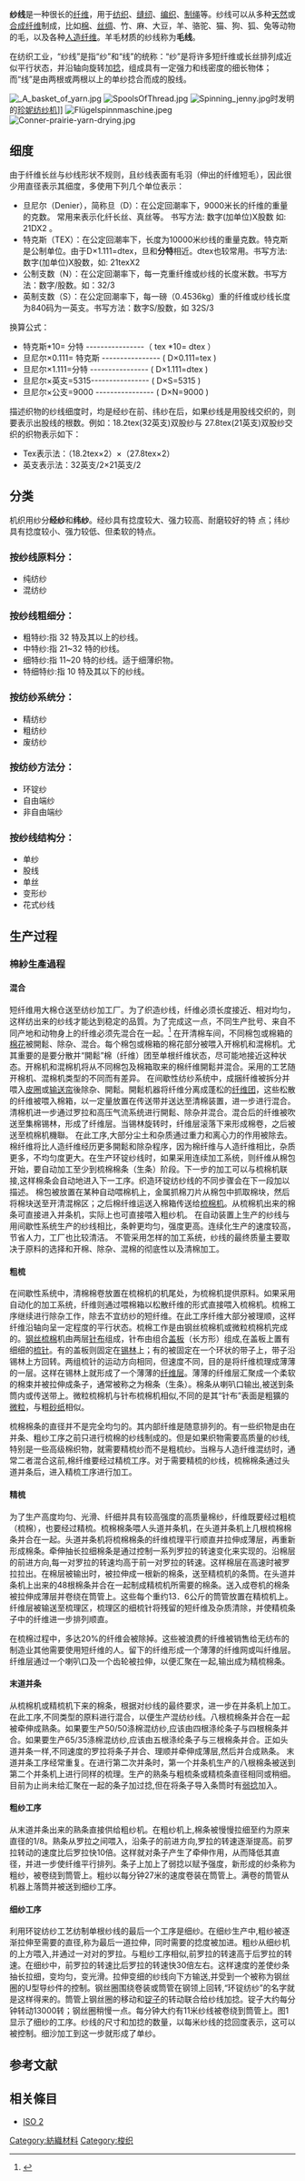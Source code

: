 {{Refimprove|time=2019-05-11}}
'''纱线'''是一种很长的[[纤维|纤维]]，用于[[纺织|纺织]]、[[缝纫|缝纫]]、[[编织|编织]]、[[制绳|制绳]]等。纱线可以从多种[[天然纤维|天然]]或[[合成纤维|合成纤维]]制成，比如[[棉|棉]]、[[丝绸|丝绸]]、竹、麻、大豆，羊、骆驼、猫、狗、狐、兔等动物的毛，以及各种[[人造纤维|人造纤维]]。羊毛材质的纱线称为'''毛线'''。

在纺织工业，“纱线”是指“纱”和“线”的统称：“纱”是将许多短纤维或长丝排列成近似平行状态，并沿轴向旋转加[[捻|捻]]，组成具有一定强力和线密度的细长物体；而“线”是由两根或两根以上的单纱捻合而成的股线。

[[File:_A_basket_of_yarn.jpg|thumb]]
[[File:SpoolsOfThread.jpg|thumb]]
[[File:Spinning_jenny.jpg|thumb]]时发明的[[珍妮纺纱机|珍妮纺纱机]]]]
[[File:Flügelspinnmaschine.jpeg|thumb]]
[[File:Conner-prairie-yarn-drying.jpg|thumb]]

==细度==
由于纤维长丝与纱线形状不规则，且纱线表面有毛羽（伸出的纤维短毛），因此很少用直径表示其细度，多使用下列几个单位表示：
*旦尼尔（Denier），简称旦（D）：在公定回潮率下，9000米长的纤维的重量的克数。 常用来表示化纤长丝、真丝等。 书写方法: 数字(加单位)X股数 如: 21DX2 。 
*特克斯（TEX）：在公定回潮率下，长度为10000米纱线的重量克数。特克斯是公制单位。由于D×1.111=dtex，旦和'''分特'''相近。dtex也较常用。书写方法: 数字(加单位)X股数，如: 21texX2
*公制支数（N）：在公定回潮率下，每一克重纤维或纱线的长度米数。书写方法：数字/股数。如：32/3
*英制支数（S）：在公定回潮率下，每一磅（0.4536kg）重的纤维或纱线长度为840码为一英支。书写方法：数字S/股数，如 32S/3

换算公式：
*特克斯*10= 分特 ----------------（ tex *10= dtex ）  
*旦尼尔×0.111= 特克斯 ---------------- ( D×0.111=tex )
*旦尼尔×1.111=分特 ---------------- ( D×1.111=dtex )
*旦尼尔×英支=5315---------------- ( D×S=5315 )
*旦尼尔×公支=9000 ---------------- ( D×N=9000 )

描述织物的纱线细度时，均是经纱在前、纬纱在后，如果纱线是用股线交织的，则要表示出股线的根数。例如：18.2tex(32英支)双股纱与 27.8tex(21英支)双股纱交织的织物表示如下：
*Tex表示法：（18.2tex×2）×（27.8tex×2）
*英支表示法：32英支/2×21英支/2

==分类==
机织用纱分'''经纱'''和'''纬纱'''。经纱具有捻度较大、强力较高、耐磨较好的特
点；纬纱具有捻度较小、强力较低、但柔软的特点。

=== 按纱线原料分：===
*纯纺纱
*混纺纱
=== 按纱线粗细分：===
*粗特纱:指 32 特及其以上的纱线。
*中特纱:指 21~32 特的纱线。
*细特纱:指 11~20 特的纱线。适于细薄织物。
*特细特纱:指 10 特及其以下的纱线。

=== 按纺纱系统分：===
*精纺纱
*粗纺纱
*废纺纱

=== 按纺纱方法分：===
*环锭纱
*自由端纱
*非自由端纱

=== 按纱线结构分：===
*单纱
*股线
*单丝
*变形纱
*花式纱线
 
== 生产过程 ==
=== 棉紗生產過程 ===
==== 混合 ====
短纤维用大棉仓送至纺纱加工厂。为了织造纱线，纤维必须长度接近、相对均匀，这样纺出来的纱线才能达到稳定的品質。为了完成这一点，不同生产批号、来自不同产地和动物身上的纤维必须先混合在一起。<ref>{{cite web|title=Staple Fiber Spinning|url=https://www.pandasilk.com/staple-fiber-spinning/|website=pandasilk.com|accessdate=4 March 2017}}</ref>
在开清棉车间，不同棉包或棉箱的[[棉花|棉花]]被開鬆、除杂、混合。每个棉包或棉箱的棉花部分被喂入开棉机和混棉机。尤其重要的是要分散并“開鬆”棉（纤维）团至单根纤维状态，尽可能地接近这种状态。开棉机和混棉机将从不同棉包及棉箱取来的棉纤维開鬆并混合。采用的工艺随开棉机、混棉机类型的不同而有差异。
在间歇性纺纱系统中，成捆纤维被拆分并喂入[[皮圈|皮圈]]或[[输送帘|输送帘]]後除杂、開鬆。開鬆机器将纤维分离成蓬松的[[纤维团|纤维团]]，这些松散的纤维被喂入棉箱，以一定量放置在传送带并送达至清棉装置，进一步进行混合。清棉机进一步通过罗拉和高压气流系统进行開鬆、除杂并混合。混合后的纤维被吹送至集棉锡林，形成了纤维层。当锡林旋转时，纤维层滚落下来形成棉卷，之后被送至梳棉机機聯。
在此工序,大部分尘土和杂质通过重力和离心力的作用被除去。棉纤维将比人造纤维经历更多開鬆和除杂程序，因为棉纤维与人造纤维相比，杂质更多，不均匀度更大。在生产环锭纱线时，如果采用连续加工系统，则纤维从棉包开始，要自动加工至少到梳棉棉条（生条）阶段。下一步的加工可以与梳棉机联接,这样棉条会自动地进入下一工序。织造环锭纺纱线的不同步骤会在下一段加以描述。
棉包被放置在某种自动喂棉机上，金属抓棉刀片从棉包中抓取棉块，然后将棉块送至开清混棉区；之后棉纤维运送入棉箱传送给[[梳棉机|梳棉机]]。从梳棉机出来的棉条可直接进入并条机，实际上也可直接喂入粗纱机。
在自动装置上生产的纱线与用间歇性系统生产的纱线相比，条幹更均匀，强度更高。连续化生产的速度较高，节省人力，工厂也比较清洁。
不管采用怎样的加工系统，纱线的最终质量主要取决于原料的选择和开棉、除杂、混棉的彻底性以及清棉加工。

==== 粗梳 ====
在间歇性系统中，清棉棉卷放置在梳棉机的机尾处，为梳棉机提供原料。如果采用自动化的加工系统，纤维则通过喂棉箱以松散纤维的形式直接喂入梳棉机。梳棉工序继续进行除杂工作，除去不宜纺纱的短纤维。在此工序纤维大部分被理顺，这样纤维沿轴向呈一定程度的平行状态。梳棉工作是由钢丝梳棉机或微粒梳棉机完成的。[[钢丝梳棉|钢丝梳棉]]机由两层[[针布|针布]]组成，针布由组合[[盖板|盖板]]（长方形）组成,在盖板上置有细细的[[梳针|梳针]]。有的盖板则固定在[[锡林|锡林]]上；有的被固定在一个环状的带子上，带子沿锡林上方回转。两组梳针的运动方向相同，但速度不同，目的是将纤维梳理成薄薄的一层。这样在锡林上就形成了一个薄薄的[[纤维层|纤维层]]。薄薄的纤维层汇聚成一个柔软的棉束并被拉伸成条子，通常被称之为棉条（生条）。棉条从喇叭口输出,被送到条筒内或传送带上。微粒梳棉机与针布梳棉机相似,不同的是其“针布”表面是粗獷的[[微粒|微粒]]，与粗[[砂纸|砂纸]]相似。

梳棉棉条的直径并不是完全均匀的。其内部纤维是随意排列的。有一些织物是由在并条、粗纱工序之前只进行梳棉的纱线制成的。但是如果织物需要高质量的纱线,特别是一些高级棉织物，就需要精梳纱而不是粗梳纱。当棉与人造纤维混纺时，通常二者混合这前,棉纤维要经过精梳工序。对于需要精梳的纱线，梳棉棉条通过头道并条后，进入精梳工序进行加工。

==== 精梳 ====
为了生产高度均匀、光滑、纤细并具有较高强度的高质量棉纱，纤维既要经过粗梳（梳棉），也要经过精梳。梳棉棉条喂人头道并条机，在头道并条机上几根梳棉棉条并合在一起。头道并条机将梳棉棉条的纤维梳理平行顺直并拉伸成薄层，再重新形成棉条。牵伸抽长拉细棉条是通过控制一系列罗拉的转速变化来实现的。沿棉层的前进方向,每一对罗拉的转速均高于前一对罗拉的转速。这样棉层在高速时被罗拉拉出。在棉层被输出时，被拉伸成一根新的棉条，送至精梳机的条筒。在头道并条机上出来的48根棉条并合在一起制成精梳机所需要的棉条。送入成卷机的棉条被拉伸成薄层并卷绕在筒管上。这些每个重约13．6公斤的筒管放置在精梳机上。纤维层被输送至梳理区，梳理区的细梳针将残留的短纤维及杂质清除，并使精梳条子中的纤维进一步排列顺直。

在梳棉过程中，多达20%的纤维会被除掉。这些被浪费的纤维被销售给无纺布的制造业其他需要使用短纤维的人。留下的纤维形成一个薄薄的纤维网或叫纤维层。纤维层通过一个喇叭口及一个齿轮被拉伸，以便汇聚在一起,输出成为精梳棉条。

==== 末道并条 ====
从梳棉机或精梳机下来的棉条，根据对纱线的最终要求，进一步在并条机上加工。在此工序,不同类型的原料进行混合，以便生产混纺纱线。八根梳棉条并合在一起被牵伸成熟条。如果要生产50/50涤棉混纺纱,应该由四根涤纶条子与四根棉条并合。如果要生产65/35涤棉混纺纱,应该由五根涤纶条子与三根棉条并合。正如头道并条一样,不同速度的罗拉将条子并合、理顺并牵伸成薄层,然后并合成熟条。
末道并条工序经常重复。在进行第二次并条时，第一个并条机生产的八根棉条被送到第二个并条机上进行同样的梳理。生产的熟条与粗梳条或精梳条直径相同或稍细。目前为止尚未给汇聚在一起的条子加过捻,但在将条子导入条筒时有[[弱捻|弱捻]]加入。

==== 粗纱工序 ====
从末道并条出来的熟条直接供给粗纱机。在粗纱机上,棉条被慢慢拉细至约为原来直径的1/8。熟条从罗拉之间喂入，沿条子的前进方向,罗拉的转速逐渐提高。前罗拉转动的速度比后罗拉快10倍。这样就对条子产生了牵伸作用，从而降低其直径，并进一步使纤维平行排列。条子上加上了弱捻以赋予强度，新形成的纱条称为粗纱，被卷绕到筒管上。粗纱以每分钟27米的速度卷装在筒管上。满卷的筒管从机器上落筒并被送到细纱工序。

==== 细纱工序 ====
利用环锭纺纱工艺纺制单根纱线的最后一个工序是细纱。在细纱生产中,粗纱被逐渐拉伸至需要的直径,称为最后一道拉伸，同时需要的捻度被加进。粗纱从细纱机的上方喂入,并通过一对对的罗拉。与粗纱工序相似,前罗拉的转速高于后罗拉的转速。在细纱中，前罗拉的转速比后罗拉的转速快30倍左右。这样速度的差使纱条抽长拉细，变均匀，变光滑。拉伸变细的纱线向下方输送,并受到一个被称为钢丝圈的U型导纱件的控制。钢丝圈围绕卷装或筒管在钢领上回转,“环锭纺纱”的名字就是这样得来的。筒管上钢丝圈的移动和[[锭子|锭子]]的转动联合给纱线加捻。锭子大约每分钟转动13000转；钢丝圈稍慢一点。每分钟大约有11米纱线被卷绕到筒管上。图1显示了细纱的工序。纱线的尺寸和加捻的数量，以每米纱线的捻回度表示，这可以被控制。细沙加工到这一步就形成了单纱。

== 参考文献 ==
{{Reflist}}

== 相关條目 ==
* [[ISO_2|ISO 2]]

{{Authority control}}
[[Category:紡織材料|Category:紡織材料]]
[[Category:梭织|Category:梭织]]